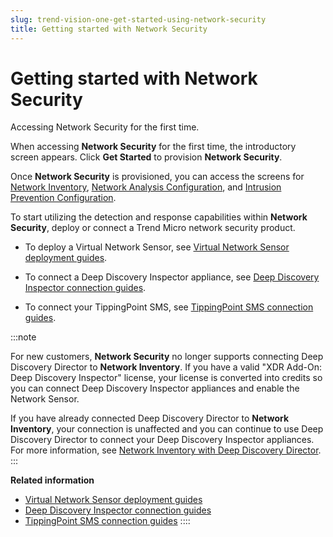 ```yaml
---
slug: trend-vision-one-get-started-using-network-security
title: Getting started with Network Security
---
```

# Getting started with Network Security

Accessing Network Security for the first time.

When accessing **Network Security** for the first time, the introductory screen appears. Click **Get Started** to provision **Network Security**.

Once **Network Security** is provisioned, you can access the screens for [Network Inventory](network-inventory.mdx), [Network Analysis Configuration](network-analysis-configuration.mdx), and [Intrusion Prevention Configuration](intrusion-prevention-configuration.mdx).

To start utilizing the detection and response capabilities within **Network Security**, deploy or connect a Trend Micro network security product.

- To deploy a Virtual Network Sensor, see [Virtual Network Sensor deployment guides](network-sensors-deploy-guides.mdx).

- To connect a Deep Discovery Inspector appliance, see [Deep Discovery Inspector connection guides](ddi-connection-deployment.mdx).

- To connect your TippingPoint SMS, see [TippingPoint SMS connection guides](tippingpoint-sms-connection-guides.mdx).

:::note

For new customers, **Network Security** no longer supports connecting Deep Discovery Director to **Network Inventory**. If you have a valid "XDR Add-On: Deep Discovery Inspector" license, your license is converted into credits so you can connect Deep Discovery Inspector appliances and enable the Network Sensor.

If you have already connected Deep Discovery Director to **Network Inventory**, your connection is unaffected and you can continue to use Deep Discovery Director to connect your Deep Discovery Inspector appliances. For more information, see [Network Inventory with Deep Discovery Director](network-inventory-ddd.mdx).
:::

**Related information**

- [Virtual Network Sensor deployment guides](network-sensors-deploy-guides.md "Connect and configure the Virtual Network Sensor to monitor network traffic in Network Security.")
- [Deep Discovery Inspector connection guides](ddi-connection-deployment.md "Learn how to connect Deep Discovery Inspector appliances with Network Inventory.")
- [TippingPoint SMS connection guides](tippingpoint-sms-connection-guides.md "Integrate your TippingPoint devices with Network Security to enhance your threat awareness and ability to automatically respond to incidents.")
::::
